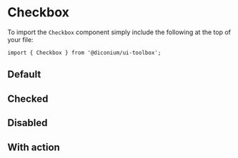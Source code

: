 
<Meta of={CheckboxStories} />

# Checkbox

To import the `Checkbox` component simply include the following at the top of your file:

```
import { Checkbox } from '@diconium/ui-toolbox';
```

## Default

<Canvas of={CheckboxStories.Default} />

## Checked

<Canvas of={CheckboxStories.Checked} />

## Disabled

<Canvas of={CheckboxStories.Disabled} />

## With action

<Canvas of={CheckboxStories.WithAction} />
